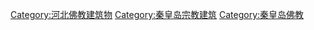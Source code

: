 [[Category:河北佛教建筑物|Category:河北佛教建筑物]]
[[Category:秦皇岛宗教建筑|Category:秦皇岛宗教建筑]]
[[Category:秦皇岛佛教|Category:秦皇岛佛教]]